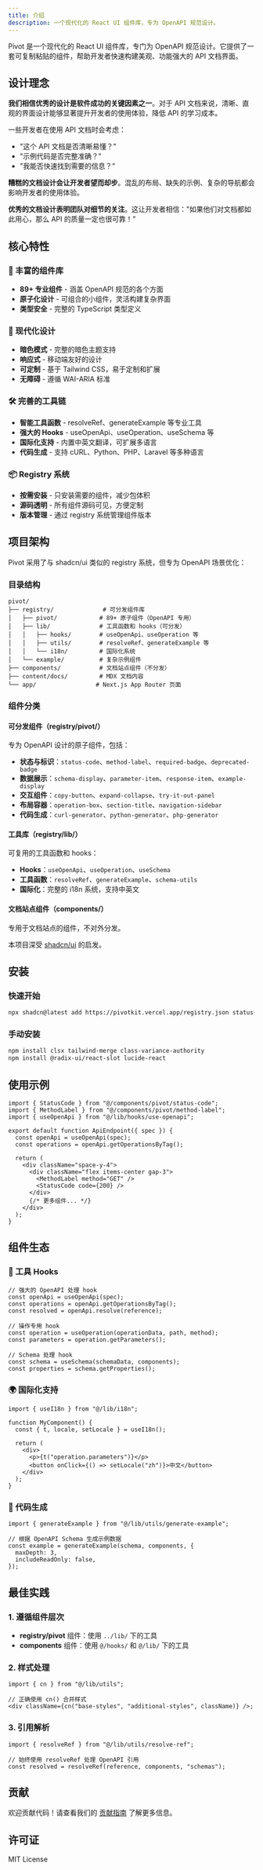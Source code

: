 ```yaml
---
title: 介绍
description: 一个现代化的 React UI 组件库，专为 OpenAPI 规范设计。
---
```


Pivot 是一个现代化的 React UI 组件库，专门为 OpenAPI 规范设计。它提供了一套可复制粘贴的组件，帮助开发者快速构建美观、功能强大的 API 文档界面。

## 设计理念

**我们相信优秀的设计是软件成功的关键因素之一**。对于 API 文档来说，清晰、直观的界面设计能够显著提升开发者的使用体验，降低 API 的学习成本。

一些开发者在使用 API 文档时会考虑：

- "这个 API 文档是否清晰易懂？"
- "示例代码是否完整准确？"
- "我能否快速找到需要的信息？"

**糟糕的文档设计会让开发者望而却步**。混乱的布局、缺失的示例、复杂的导航都会影响开发者的使用体验。

**优秀的文档设计表明团队对细节的关注**。这让开发者相信："如果他们对文档都如此用心，那么 API 的质量一定也很可靠！"

## 核心特性

### 🚀 丰富的组件库

- **89+ 专业组件** - 涵盖 OpenAPI 规范的各个方面
- **原子化设计** - 可组合的小组件，灵活构建复杂界面
- **类型安全** - 完整的 TypeScript 类型定义

### 🎨 现代化设计

- **暗色模式** - 完整的暗色主题支持
- **响应式** - 移动端友好的设计
- **可定制** - 基于 Tailwind CSS，易于定制和扩展
- **无障碍** - 遵循 WAI-ARIA 标准

### 🛠️ 完善的工具链

- **智能工具函数** - resolveRef、generateExample 等专业工具
- **强大的 Hooks** - useOpenApi、useOperation、useSchema 等
- **国际化支持** - 内置中英文翻译，可扩展多语言
- **代码生成** - 支持 cURL、Python、PHP、Laravel 等多种语言

### 📦 Registry 系统

- **按需安装** - 只安装需要的组件，减少包体积
- **源码透明** - 所有组件源码可见，方便定制
- **版本管理** - 通过 registry 系统管理组件版本

## 项目架构

Pivot 采用了与 shadcn/ui 类似的 registry 系统，但专为 OpenAPI 场景优化：

### 目录结构

```
pivot/
├── registry/              # 可分发组件库
│   ├── pivot/            # 89+ 原子组件（OpenAPI 专用）
│   ├── lib/              # 工具函数和 hooks（可分发）
│   │   ├── hooks/        # useOpenApi、useOperation 等
│   │   ├── utils/        # resolveRef、generateExample 等
│   │   └── i18n/         # 国际化系统
│   └── example/          # 复杂示例组件
├── components/           # 文档站点组件（不分发）
├── content/docs/         # MDX 文档内容
└── app/                 # Next.js App Router 页面
```

### 组件分类

#### 可分发组件（registry/pivot/）

专为 OpenAPI 设计的原子组件，包括：

- **状态与标识**：`status-code`、`method-label`、`required-badge`、`deprecated-badge`
- **数据展示**：`schema-display`、`parameter-item`、`response-item`、`example-display`
- **交互组件**：`copy-button`、`expand-collapse`、`try-it-out-panel`
- **布局容器**：`operation-box`、`section-title`、`navigation-sidebar`
- **代码生成**：`curl-generator`、`python-generator`、`php-generator`

#### 工具库（registry/lib/）

可复用的工具函数和 hooks：

- **Hooks**：`useOpenApi`、`useOperation`、`useSchema`
- **工具函数**：`resolveRef`、`generateExample`、`schema-utils`
- **国际化**：完整的 i18n 系统，支持中英文

#### 文档站点组件（components/）

专用于文档站点的组件，不对外分发。

本项目深受 [shadcn/ui](https://ui.shadcn.com) 的启发。

## 安装

### 快速开始

```bash
npx shadcn@latest add https://pivotkit.vercel.app/registry.json status-code
```

### 手动安装

```bash
npm install clsx tailwind-merge class-variance-authority
npm install @radix-ui/react-slot lucide-react
```

## 使用示例

```tsx
import { StatusCode } from "@/components/pivot/status-code";
import { MethodLabel } from "@/components/pivot/method-label";
import { useOpenApi } from "@/lib/hooks/use-openapi";

export default function ApiEndpoint({ spec }) {
  const openApi = useOpenApi(spec);
  const operations = openApi.getOperationsByTag();

  return (
    <div className="space-y-4">
      <div className="flex items-center gap-3">
        <MethodLabel method="GET" />
        <StatusCode code={200} />
      </div>
      {/* 更多组件... */}
    </div>
  );
}
```

## 组件生态

### 🔧 工具 Hooks

```tsx
// 强大的 OpenAPI 处理 hook
const openApi = useOpenApi(spec);
const operations = openApi.getOperationsByTag();
const resolved = openApi.resolve(reference);

// 操作专用 hook
const operation = useOperation(operationData, path, method);
const parameters = operation.getParameters();

// Schema 处理 hook
const schema = useSchema(schemaData, components);
const properties = schema.getProperties();
```

### 🌍 国际化支持

```tsx
import { useI18n } from "@/lib/i18n";

function MyComponent() {
  const { t, locale, setLocale } = useI18n();

  return (
    <div>
      <p>{t("operation.parameters")}</p>
      <button onClick={() => setLocale("zh")}>中文</button>
    </div>
  );
}
```

### 🎯 代码生成

```tsx
import { generateExample } from "@/lib/utils/generate-example";

// 根据 OpenAPI Schema 生成示例数据
const example = generateExample(schema, components, {
  maxDepth: 3,
  includeReadOnly: false,
});
```

## 最佳实践

### 1. 遵循组件层次

- **registry/pivot** 组件：使用 `../lib/` 下的工具
- **components** 组件：使用 `@/hooks/` 和 `@/lib/` 下的工具

### 2. 样式处理

```tsx
import { cn } from "@/lib/utils";

// 正确使用 cn() 合并样式
<div className={cn("base-styles", "additional-styles", className)} />;
```

### 3. 引用解析

```tsx
import { resolveRef } from "@/lib/utils/resolve-ref";

// 始终使用 resolveRef 处理 OpenAPI 引用
const resolved = resolveRef(reference, components, "schemas");
```

## 贡献

欢迎贡献代码！请查看我们的 [贡献指南](https://github.com/your-repo/pivot) 了解更多信息。

## 许可证

MIT License
